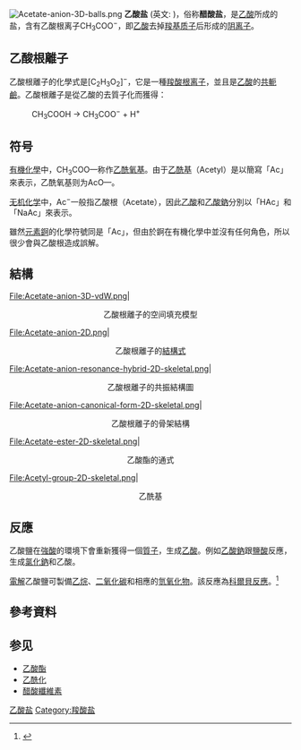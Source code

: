 {{chemref|time=2009-7-29}}

[[File:Acetate-anion-3D-balls.png|thumb]]
'''乙酸盐''' (英文: '''{{lang|en|Acetate}}''')，俗称'''醋酸盐'''，是[[乙酸|乙酸]]所成的盐，含有乙酸根离子CH<sub>3</sub>COO<sup>−</sup>，即[[乙酸|乙酸]]去掉[[羧基|羧基]][[质子|质子]]后形成的[[阴离子|阴离子]]。

== 乙酸根離子 ==
乙酸根離子的化學式是[C<sub>2</sub>H<sub>3</sub>O<sub>2</sub>]<sup>−</sup>，它是一種[[羧酸根离子|羧酸根离子]]，並且是[[乙酸|乙酸]]的[[共軛鹼|共軛鹼]]。乙酸根離子是從乙酸的去質子化而獲得：

:CH<sub>3</sub>COOH → CH<sub>3</sub>COO<sup>−</sup> + H<sup>+</sup>

== 符号 ==
[[有機化學|有機化學]]中，CH<sub>3</sub>COO—称作[[乙酰氧基|乙酰氧基]]。由于[[乙酰基|乙酰基]]（Acetyl）是以簡寫「Ac」來表示，乙酰氧基则为AcO—。

[[无机化学|无机化学]]中，Ac<sup>−</sup>一般指乙酸根（Acetate），因此[[乙酸|乙酸]]和[[乙酸鈉|乙酸鈉]]分別以「HAc」和「NaAc」來表示。

雖然[[元素|元素]][[錒|錒]]的化學符號同是「Ac」，但由於錒在有機化學中並沒有任何角色，所以很少會與乙酸根造成誤解。

== 結構 ==
<gallery>
File:Acetate-anion-3D-vdW.png|<center>乙酸根離子的空间填充模型</center>
File:Acetate-anion-2D.png|<center>乙酸根離子的[[結構式|結構式]]</center>
File:Acetate-anion-resonance-hybrid-2D-skeletal.png|<center>乙酸根離子的共振結構圖</center>
File:Acetate-anion-canonical-form-2D-skeletal.png|<center>乙酸根離子的骨架結構</center>
File:Acetate-ester-2D-skeletal.png|<center>乙酸酯的通式</center>
File:Acetyl-group-2D-skeletal.png|<center>乙酰基</center>
</gallery>

== 反應 ==
乙酸鹽在[[强酸|強酸]]的環境下會重新獲得一個[[質子|質子]]，生成[[乙酸|乙酸]]。例如[[乙酸钠|乙酸鈉]]跟[[盐酸|鹽酸]]反應，生成[[氯化钠|氯化鈉]]和乙酸。

[[电解|電解]]乙酸鹽可製備[[乙烷|乙烷]]、[[二氧化碳|二氧化碳]]和相應的[[氢氧化物|氫氧化物]]。該反應為[[柯尔贝电解反应|科爾貝反應]]。<ref>{{cite journal en
 | title = Zersetzung der Valeriansäure durch den elektrischen Strom
 | author = [[阿道夫·威廉·赫尔曼·科尔贝|Hermann Kolbe]]
 | journal = [[Annalen_der_Chemie_und_Pharmacie|Annalen der Chemie und Pharmacie]]
 | year = 1848
 | volume = 64
 | issue = 3
 | pages = 339–341
 | doi =  10.1002/jlac.18480640346}}</ref>

==參考資料==
{{reflist}}

== 参见 ==
*[[乙酸酯|乙酸酯]]
*[[乙酰化|乙酰化]]
*[[醋酸纖維素|醋酸纖維素]]

[[Category:乙酸盐|]]
[[Category:羧酸盐|Category:羧酸盐]]